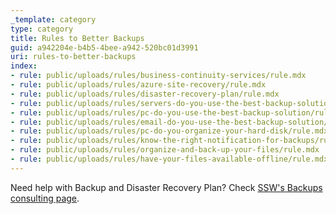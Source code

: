 ```yaml
---
_template: category
type: category
title: Rules to Better Backups
guid: a942204e-b4b5-4bee-a942-520bc01d3991
uri: rules-to-better-backups
index:
- rule: public/uploads/rules/business-continuity-services/rule.mdx
- rule: public/uploads/rules/azure-site-recovery/rule.mdx
- rule: public/uploads/rules/disaster-recovery-plan/rule.mdx
- rule: public/uploads/rules/servers-do-you-use-the-best-backup-solution/rule.mdx
- rule: public/uploads/rules/pc-do-you-use-the-best-backup-solution/rule.mdx
- rule: public/uploads/rules/email-do-you-use-the-best-backup-solution/rule.mdx
- rule: public/uploads/rules/pc-do-you-organize-your-hard-disk/rule.mdx
- rule: public/uploads/rules/know-the-right-notification-for-backups/rule.mdx
- rule: public/uploads/rules/organize-and-back-up-your-files/rule.mdx
- rule: public/uploads/rules/have-your-files-available-offline/rule.mdx
---
```


Need help with Backup and Disaster Recovery Plan? Check [SSW's Backups consulting page](https://www.ssw.com.au/consulting/backup-recovery).
